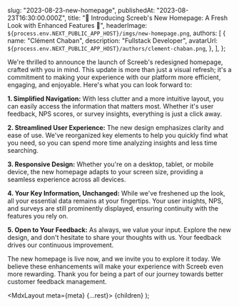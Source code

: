 
  slug: "2023-08-23-new-homepage",
  publishedAt: "2023-08-23T16:30:00.000Z",
  title: "🌟 Introducing Screeb's New Homepage: A Fresh Look with Enhanced Features 🌟",
  headerImage: `${process.env.NEXT_PUBLIC_APP_HOST}/imgs/new-homepage.png`,
  authors: [
    {
      name: "Clément Chaban",
      description: "Fullstack Developer",
      avatarUrl: `${process.env.NEXT_PUBLIC_APP_HOST}/authors/clement-chaban.png`,
    },
  ],
};

We're thrilled to announce the launch of Screeb's redesigned homepage, crafted with you in mind. This update is more than just a visual refresh; it's a commitment to making your experience with our platform more efficient, engaging, and enjoyable. Here's what you can look forward to:

**1. Simplified Navigation:** With less clutter and a more intuitive layout, you can easily access the information that matters most. Whether it's user feedback, NPS scores, or survey insights, everything is just a click away.

**2. Streamlined User Experience:** The new design emphasizes clarity and ease of use. We've reorganized key elements to help you quickly find what you need, so you can spend more time analyzing insights and less time searching.

**3. Responsive Design:** Whether you're on a desktop, tablet, or mobile device, the new homepage adapts to your screen size, providing a seamless experience across all devices.

**4. Your Key Information, Unchanged:** While we've freshened up the look, all your essential data remains at your fingertips. Your user insights, NPS, and surveys are still prominently displayed, ensuring continuity with the features you rely on.

**5. Open to Your Feedback:** As always, we value your input. Explore the new design, and don't hesitate to share your thoughts with us. Your feedback drives our continuous improvement.

The new homepage is live now, and we invite you to explore it today. We believe these enhancements will make your experience with Screeb even more rewarding. Thank you for being a part of our journey towards better customer feedback management.

  <MdxLayout meta={meta} {...rest}>
    {children}
  </MdxLayout>
);
